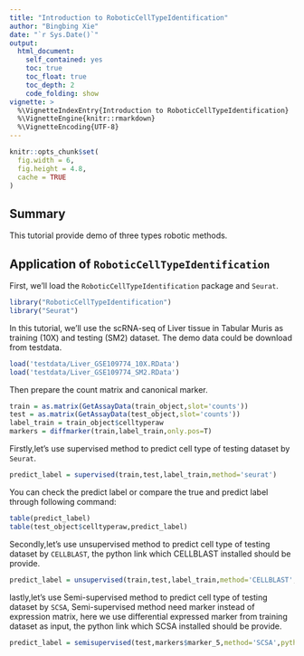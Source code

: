 ---
title: "Introduction to RoboticCellTypeIdentification"
author: "Bingbing Xie"
date: "`r Sys.Date()`"
output: 
  html_document:
    self_contained: yes
    toc: true
    toc_float: true
    toc_depth: 2
    code_folding: show
vignette: >
  %\VignetteIndexEntry{Introduction to RoboticCellTypeIdentification}
  %\VignetteEngine{knitr::rmarkdown}
  %\VignetteEncoding{UTF-8}
---

```{r setup, include=FALSE}
knitr::opts_chunk$set(
  fig.width = 6, 
  fig.height = 4.8, 
  cache = TRUE
)
```

## Summary

This tutorial provide demo of three types robotic methods.

## Application of `RoboticCellTypeIdentification`

First, we'll load the `RoboticCellTypeIdentification` package and `Seurat`.

```{r load_libraries,  message=FALSE, results='hide', warning=FALSE}
library("RoboticCellTypeIdentification")
library("Seurat")
```

In this tutorial, we'll use the scRNA-seq of Liver tissue in Tabular Muris as training (10X) and testing (SM2) dataset. The demo data could be download from testdata. 

```{r read_data}
load('testdata/Liver_GSE109774_10X.RData')
load('testdata/Liver_GSE109774_SM2.RData')
```

Then prepare the count matrix and canonical marker.

```{r process_data}
train = as.matrix(GetAssayData(train_object,slot='counts'))
test = as.matrix(GetAssayData(test_object,slot='counts'))
label_train = train_object$celltyperaw
markers = diffmarker(train,label_train,only.pos=T)
```

Firstly,let's use supervised method to predict cell type of testing dataset by ```Seurat```.

```{r process_data}
predict_label = supervised(train,test,label_train,method='seurat')
```

You can check the predict label or compare the true and predict label through following command:

```{r process_data}
table(predict_label)
table(test_object$celltyperaw,predict_label)
```

Secondly,let's use unsupervised method to predict cell type of testing dataset by ```CELLBLAST```, the python link which CELLBLAST installed should be provide.

```{r process_data}
predict_label = unsupervised(train,test,label_train,method='CELLBLAST',python_link='/home/anaconda3/envs/cellblast/bin/python')
```

lastly,let's use Semi-supervised method to predict cell type of testing dataset by ```SCSA```, Semi-supervised method need marker instead of expression matrix, here we use differential expressed marker from training dataset as input, the python link which SCSA installed should be provide.

```{r process_data}
predict_label = semisupervised(test,markers$marker_5,method='SCSA',python_link='/home/anaconda3/envs/scsa/bin/python')
```


